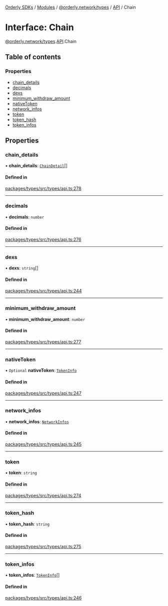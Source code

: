 [Orderly SDKs](./../README) / [Modules](./../modules) / [@orderly.network/types](./../modules/orderly_network_types) / [API](./../modules/orderly_network_types.API) / Chain

# Interface: Chain

[@orderly.network/types](./../modules/orderly_network_types).[API](./../modules/orderly_network_types.API).Chain

## Table of contents

### Properties

- [chain\_details](./orderly_network_types.API.Chain#chain_details)
- [decimals](./orderly_network_types.API.Chain#decimals)
- [dexs](./orderly_network_types.API.Chain#dexs)
- [minimum\_withdraw\_amount](./orderly_network_types.API.Chain#minimum_withdraw_amount)
- [nativeToken](./orderly_network_types.API.Chain#nativetoken)
- [network\_infos](./orderly_network_types.API.Chain#network_infos)
- [token](./orderly_network_types.API.Chain#token)
- [token\_hash](./orderly_network_types.API.Chain#token_hash)
- [token\_infos](./orderly_network_types.API.Chain#token_infos)

## Properties

### chain\_details

• **chain\_details**: [`ChainDetail`](./orderly_network_types.API.ChainDetail)[]

#### Defined in

[packages/types/src/types/api.ts:278](https://github.com/OrderlyNetwork/js-sdk/blob/3b49bc1a/packages/types/src/types/api.ts#L278)

___

### decimals

• **decimals**: `number`

#### Defined in

[packages/types/src/types/api.ts:276](https://github.com/OrderlyNetwork/js-sdk/blob/3b49bc1a/packages/types/src/types/api.ts#L276)

___

### dexs

• **dexs**: `string`[]

#### Defined in

[packages/types/src/types/api.ts:244](https://github.com/OrderlyNetwork/js-sdk/blob/3b49bc1a/packages/types/src/types/api.ts#L244)

___

### minimum\_withdraw\_amount

• **minimum\_withdraw\_amount**: `number`

#### Defined in

[packages/types/src/types/api.ts:277](https://github.com/OrderlyNetwork/js-sdk/blob/3b49bc1a/packages/types/src/types/api.ts#L277)

___

### nativeToken

• `Optional` **nativeToken**: [`TokenInfo`](./orderly_network_types.API.TokenInfo)

#### Defined in

[packages/types/src/types/api.ts:247](https://github.com/OrderlyNetwork/js-sdk/blob/3b49bc1a/packages/types/src/types/api.ts#L247)

___

### network\_infos

• **network\_infos**: [`NetworkInfos`](./orderly_network_types.API.NetworkInfos)

#### Defined in

[packages/types/src/types/api.ts:245](https://github.com/OrderlyNetwork/js-sdk/blob/3b49bc1a/packages/types/src/types/api.ts#L245)

___

### token

• **token**: `string`

#### Defined in

[packages/types/src/types/api.ts:274](https://github.com/OrderlyNetwork/js-sdk/blob/3b49bc1a/packages/types/src/types/api.ts#L274)

___

### token\_hash

• **token\_hash**: `string`

#### Defined in

[packages/types/src/types/api.ts:275](https://github.com/OrderlyNetwork/js-sdk/blob/3b49bc1a/packages/types/src/types/api.ts#L275)

___

### token\_infos

• **token\_infos**: [`TokenInfo`](./orderly_network_types.API.TokenInfo)[]

#### Defined in

[packages/types/src/types/api.ts:246](https://github.com/OrderlyNetwork/js-sdk/blob/3b49bc1a/packages/types/src/types/api.ts#L246)
